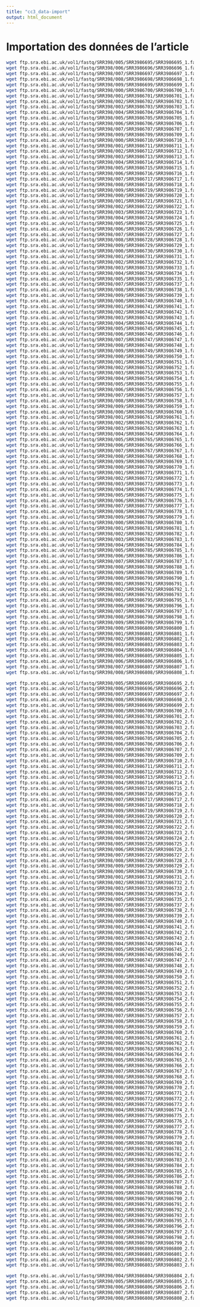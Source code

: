 ```yaml
---
title: "cc3_data-import"
output: html_document
---
```


# Importation des données de l'article 

```bash
wget ftp.sra.ebi.ac.uk/vol1/fastq/SRR398/005/SRR3986695/SRR3986695_1.fastq.gz
wget ftp.sra.ebi.ac.uk/vol1/fastq/SRR398/006/SRR3986696/SRR3986696_1.fastq.gz
wget ftp.sra.ebi.ac.uk/vol1/fastq/SRR398/007/SRR3986697/SRR3986697_1.fastq.gz
wget ftp.sra.ebi.ac.uk/vol1/fastq/SRR398/008/SRR3986698/SRR3986698_1.fastq.gz
wget ftp.sra.ebi.ac.uk/vol1/fastq/SRR398/009/SRR3986699/SRR3986699_1.fastq.gz
wget ftp.sra.ebi.ac.uk/vol1/fastq/SRR398/000/SRR3986700/SRR3986700_1.fastq.gz
wget ftp.sra.ebi.ac.uk/vol1/fastq/SRR398/001/SRR3986701/SRR3986701_1.fastq.gz
wget ftp.sra.ebi.ac.uk/vol1/fastq/SRR398/002/SRR3986702/SRR3986702_1.fastq.gz
wget ftp.sra.ebi.ac.uk/vol1/fastq/SRR398/003/SRR3986703/SRR3986703_1.fastq.gz
wget ftp.sra.ebi.ac.uk/vol1/fastq/SRR398/004/SRR3986704/SRR3986704_1.fastq.gz
wget ftp.sra.ebi.ac.uk/vol1/fastq/SRR398/005/SRR3986705/SRR3986705_1.fastq.gz
wget ftp.sra.ebi.ac.uk/vol1/fastq/SRR398/006/SRR3986706/SRR3986706_1.fastq.gz
wget ftp.sra.ebi.ac.uk/vol1/fastq/SRR398/007/SRR3986707/SRR3986707_1.fastq.gz
wget ftp.sra.ebi.ac.uk/vol1/fastq/SRR398/009/SRR3986709/SRR3986709_1.fastq.gz
wget ftp.sra.ebi.ac.uk/vol1/fastq/SRR398/000/SRR3986710/SRR3986710_1.fastq.gz
wget ftp.sra.ebi.ac.uk/vol1/fastq/SRR398/001/SRR3986711/SRR3986711_1.fastq.gz
wget ftp.sra.ebi.ac.uk/vol1/fastq/SRR398/002/SRR3986712/SRR3986712_1.fastq.gz
wget ftp.sra.ebi.ac.uk/vol1/fastq/SRR398/003/SRR3986713/SRR3986713_1.fastq.gz
wget ftp.sra.ebi.ac.uk/vol1/fastq/SRR398/004/SRR3986714/SRR3986714_1.fastq.gz
wget ftp.sra.ebi.ac.uk/vol1/fastq/SRR398/005/SRR3986715/SRR3986715_1.fastq.gz
wget ftp.sra.ebi.ac.uk/vol1/fastq/SRR398/006/SRR3986716/SRR3986716_1.fastq.gz
wget ftp.sra.ebi.ac.uk/vol1/fastq/SRR398/007/SRR3986717/SRR3986717_1.fastq.gz
wget ftp.sra.ebi.ac.uk/vol1/fastq/SRR398/008/SRR3986718/SRR3986718_1.fastq.gz
wget ftp.sra.ebi.ac.uk/vol1/fastq/SRR398/009/SRR3986719/SRR3986719_1.fastq.gz
wget ftp.sra.ebi.ac.uk/vol1/fastq/SRR398/000/SRR3986720/SRR3986720_1.fastq.gz
wget ftp.sra.ebi.ac.uk/vol1/fastq/SRR398/001/SRR3986721/SRR3986721_1.fastq.gz
wget ftp.sra.ebi.ac.uk/vol1/fastq/SRR398/002/SRR3986722/SRR3986722_1.fastq.gz
wget ftp.sra.ebi.ac.uk/vol1/fastq/SRR398/003/SRR3986723/SRR3986723_1.fastq.gz
wget ftp.sra.ebi.ac.uk/vol1/fastq/SRR398/004/SRR3986724/SRR3986724_1.fastq.gz
wget ftp.sra.ebi.ac.uk/vol1/fastq/SRR398/005/SRR3986725/SRR3986725_1.fastq.gz
wget ftp.sra.ebi.ac.uk/vol1/fastq/SRR398/006/SRR3986726/SRR3986726_1.fastq.gz
wget ftp.sra.ebi.ac.uk/vol1/fastq/SRR398/007/SRR3986727/SRR3986727_1.fastq.gz
wget ftp.sra.ebi.ac.uk/vol1/fastq/SRR398/008/SRR3986728/SRR3986728_1.fastq.gz
wget ftp.sra.ebi.ac.uk/vol1/fastq/SRR398/009/SRR3986729/SRR3986729_1.fastq.gz
wget ftp.sra.ebi.ac.uk/vol1/fastq/SRR398/000/SRR3986730/SRR3986730_1.fastq.gz
wget ftp.sra.ebi.ac.uk/vol1/fastq/SRR398/001/SRR3986731/SRR3986731_1.fastq.gz
wget ftp.sra.ebi.ac.uk/vol1/fastq/SRR398/002/SRR3986732/SRR3986732_1.fastq.gz
wget ftp.sra.ebi.ac.uk/vol1/fastq/SRR398/003/SRR3986733/SRR3986733_1.fastq.gz
wget ftp.sra.ebi.ac.uk/vol1/fastq/SRR398/004/SRR3986734/SRR3986734_1.fastq.gz
wget ftp.sra.ebi.ac.uk/vol1/fastq/SRR398/005/SRR3986735/SRR3986735_1.fastq.gz
wget ftp.sra.ebi.ac.uk/vol1/fastq/SRR398/007/SRR3986737/SRR3986737_1.fastq.gz
wget ftp.sra.ebi.ac.uk/vol1/fastq/SRR398/008/SRR3986738/SRR3986738_1.fastq.gz
wget ftp.sra.ebi.ac.uk/vol1/fastq/SRR398/009/SRR3986739/SRR3986739_1.fastq.gz
wget ftp.sra.ebi.ac.uk/vol1/fastq/SRR398/000/SRR3986740/SRR3986740_1.fastq.gz
wget ftp.sra.ebi.ac.uk/vol1/fastq/SRR398/001/SRR3986741/SRR3986741_1.fastq.gz
wget ftp.sra.ebi.ac.uk/vol1/fastq/SRR398/002/SRR3986742/SRR3986742_1.fastq.gz
wget ftp.sra.ebi.ac.uk/vol1/fastq/SRR398/003/SRR3986743/SRR3986743_1.fastq.gz
wget ftp.sra.ebi.ac.uk/vol1/fastq/SRR398/004/SRR3986744/SRR3986744_1.fastq.gz
wget ftp.sra.ebi.ac.uk/vol1/fastq/SRR398/005/SRR3986745/SRR3986745_1.fastq.gz
wget ftp.sra.ebi.ac.uk/vol1/fastq/SRR398/006/SRR3986746/SRR3986746_1.fastq.gz
wget ftp.sra.ebi.ac.uk/vol1/fastq/SRR398/007/SRR3986747/SRR3986747_1.fastq.gz
wget ftp.sra.ebi.ac.uk/vol1/fastq/SRR398/008/SRR3986748/SRR3986748_1.fastq.gz
wget ftp.sra.ebi.ac.uk/vol1/fastq/SRR398/009/SRR3986749/SRR3986749_1.fastq.gz
wget ftp.sra.ebi.ac.uk/vol1/fastq/SRR398/000/SRR3986750/SRR3986750_1.fastq.gz
wget ftp.sra.ebi.ac.uk/vol1/fastq/SRR398/001/SRR3986751/SRR3986751_1.fastq.gz
wget ftp.sra.ebi.ac.uk/vol1/fastq/SRR398/002/SRR3986752/SRR3986752_1.fastq.gz
wget ftp.sra.ebi.ac.uk/vol1/fastq/SRR398/003/SRR3986753/SRR3986753_1.fastq.gz
wget ftp.sra.ebi.ac.uk/vol1/fastq/SRR398/004/SRR3986754/SRR3986754_1.fastq.gz
wget ftp.sra.ebi.ac.uk/vol1/fastq/SRR398/005/SRR3986755/SRR3986755_1.fastq.gz
wget ftp.sra.ebi.ac.uk/vol1/fastq/SRR398/006/SRR3986756/SRR3986756_1.fastq.gz
wget ftp.sra.ebi.ac.uk/vol1/fastq/SRR398/007/SRR3986757/SRR3986757_1.fastq.gz
wget ftp.sra.ebi.ac.uk/vol1/fastq/SRR398/008/SRR3986758/SRR3986758_1.fastq.gz
wget ftp.sra.ebi.ac.uk/vol1/fastq/SRR398/009/SRR3986759/SRR3986759_1.fastq.gz
wget ftp.sra.ebi.ac.uk/vol1/fastq/SRR398/000/SRR3986760/SRR3986760_1.fastq.gz
wget ftp.sra.ebi.ac.uk/vol1/fastq/SRR398/001/SRR3986761/SRR3986761_1.fastq.gz
wget ftp.sra.ebi.ac.uk/vol1/fastq/SRR398/002/SRR3986762/SRR3986762_1.fastq.gz
wget ftp.sra.ebi.ac.uk/vol1/fastq/SRR398/003/SRR3986763/SRR3986763_1.fastq.gz
wget ftp.sra.ebi.ac.uk/vol1/fastq/SRR398/004/SRR3986764/SRR3986764_1.fastq.gz
wget ftp.sra.ebi.ac.uk/vol1/fastq/SRR398/005/SRR3986765/SRR3986765_1.fastq.gz
wget ftp.sra.ebi.ac.uk/vol1/fastq/SRR398/006/SRR3986766/SRR3986766_1.fastq.gz
wget ftp.sra.ebi.ac.uk/vol1/fastq/SRR398/007/SRR3986767/SRR3986767_1.fastq.gz
wget ftp.sra.ebi.ac.uk/vol1/fastq/SRR398/008/SRR3986768/SRR3986768_1.fastq.gz
wget ftp.sra.ebi.ac.uk/vol1/fastq/SRR398/009/SRR3986769/SRR3986769_1.fastq.gz
wget ftp.sra.ebi.ac.uk/vol1/fastq/SRR398/000/SRR3986770/SRR3986770_1.fastq.gz
wget ftp.sra.ebi.ac.uk/vol1/fastq/SRR398/001/SRR3986771/SRR3986771_1.fastq.gz
wget ftp.sra.ebi.ac.uk/vol1/fastq/SRR398/002/SRR3986772/SRR3986772_1.fastq.gz
wget ftp.sra.ebi.ac.uk/vol1/fastq/SRR398/003/SRR3986773/SRR3986773_1.fastq.gz
wget ftp.sra.ebi.ac.uk/vol1/fastq/SRR398/004/SRR3986774/SRR3986774_1.fastq.gz
wget ftp.sra.ebi.ac.uk/vol1/fastq/SRR398/005/SRR3986775/SRR3986775_1.fastq.gz
wget ftp.sra.ebi.ac.uk/vol1/fastq/SRR398/006/SRR3986776/SRR3986776_1.fastq.gz
wget ftp.sra.ebi.ac.uk/vol1/fastq/SRR398/007/SRR3986777/SRR3986777_1.fastq.gz
wget ftp.sra.ebi.ac.uk/vol1/fastq/SRR398/008/SRR3986778/SRR3986778_1.fastq.gz
wget ftp.sra.ebi.ac.uk/vol1/fastq/SRR398/009/SRR3986779/SRR3986779_1.fastq.gz
wget ftp.sra.ebi.ac.uk/vol1/fastq/SRR398/000/SRR3986780/SRR3986780_1.fastq.gz
wget ftp.sra.ebi.ac.uk/vol1/fastq/SRR398/001/SRR3986781/SRR3986781_1.fastq.gz
wget ftp.sra.ebi.ac.uk/vol1/fastq/SRR398/002/SRR3986782/SRR3986782_1.fastq.gz
wget ftp.sra.ebi.ac.uk/vol1/fastq/SRR398/003/SRR3986783/SRR3986783_1.fastq.gz
wget ftp.sra.ebi.ac.uk/vol1/fastq/SRR398/004/SRR3986784/SRR3986784_1.fastq.gz
wget ftp.sra.ebi.ac.uk/vol1/fastq/SRR398/005/SRR3986785/SRR3986785_1.fastq.gz
wget ftp.sra.ebi.ac.uk/vol1/fastq/SRR398/006/SRR3986786/SRR3986786_1.fastq.gz
wget ftp.sra.ebi.ac.uk/vol1/fastq/SRR398/007/SRR3986787/SRR3986787_1.fastq.gz
wget ftp.sra.ebi.ac.uk/vol1/fastq/SRR398/008/SRR3986788/SRR3986788_1.fastq.gz
wget ftp.sra.ebi.ac.uk/vol1/fastq/SRR398/009/SRR3986789/SRR3986789_1.fastq.gz
wget ftp.sra.ebi.ac.uk/vol1/fastq/SRR398/000/SRR3986790/SRR3986790_1.fastq.gz
wget ftp.sra.ebi.ac.uk/vol1/fastq/SRR398/001/SRR3986791/SRR3986791_1.fastq.gz
wget ftp.sra.ebi.ac.uk/vol1/fastq/SRR398/002/SRR3986792/SRR3986792_1.fastq.gz
wget ftp.sra.ebi.ac.uk/vol1/fastq/SRR398/003/SRR3986793/SRR3986793_1.fastq.gz
wget ftp.sra.ebi.ac.uk/vol1/fastq/SRR398/005/SRR3986795/SRR3986795_1.fastq.gz
wget ftp.sra.ebi.ac.uk/vol1/fastq/SRR398/006/SRR3986796/SRR3986796_1.fastq.gz
wget ftp.sra.ebi.ac.uk/vol1/fastq/SRR398/007/SRR3986797/SRR3986797_1.fastq.gz
wget ftp.sra.ebi.ac.uk/vol1/fastq/SRR398/008/SRR3986798/SRR3986798_1.fastq.gz
wget ftp.sra.ebi.ac.uk/vol1/fastq/SRR398/009/SRR3986799/SRR3986799_1.fastq.gz
wget ftp.sra.ebi.ac.uk/vol1/fastq/SRR398/000/SRR3986800/SRR3986800_1.fastq.gz
wget ftp.sra.ebi.ac.uk/vol1/fastq/SRR398/001/SRR3986801/SRR3986801_1.fastq.gz
wget ftp.sra.ebi.ac.uk/vol1/fastq/SRR398/002/SRR3986802/SRR3986802_1.fastq.gz
wget ftp.sra.ebi.ac.uk/vol1/fastq/SRR398/003/SRR3986803/SRR3986803_1.fastq.gz
wget ftp.sra.ebi.ac.uk/vol1/fastq/SRR398/004/SRR3986804/SRR3986804_1.fastq.gz
wget ftp.sra.ebi.ac.uk/vol1/fastq/SRR398/005/SRR3986805/SRR3986805_1.fastq.gz
wget ftp.sra.ebi.ac.uk/vol1/fastq/SRR398/006/SRR3986806/SRR3986806_1.fastq.gz
wget ftp.sra.ebi.ac.uk/vol1/fastq/SRR398/007/SRR3986807/SRR3986807_1.fastq.gz
wget ftp.sra.ebi.ac.uk/vol1/fastq/SRR398/008/SRR3986808/SRR3986808_1.fastq.gz
```

```bash
wget ftp.sra.ebi.ac.uk/vol1/fastq/SRR398/005/SRR3986695/SRR3986695_2.fastq.gz
wget ftp.sra.ebi.ac.uk/vol1/fastq/SRR398/006/SRR3986696/SRR3986696_2.fastq.gz
wget ftp.sra.ebi.ac.uk/vol1/fastq/SRR398/007/SRR3986697/SRR3986697_2.fastq.gz
wget ftp.sra.ebi.ac.uk/vol1/fastq/SRR398/008/SRR3986698/SRR3986698_2.fastq.gz  
wget ftp.sra.ebi.ac.uk/vol1/fastq/SRR398/009/SRR3986699/SRR3986699_2.fastq.gz  
wget ftp.sra.ebi.ac.uk/vol1/fastq/SRR398/000/SRR3986700/SRR3986700_2.fastq.gz  
wget ftp.sra.ebi.ac.uk/vol1/fastq/SRR398/001/SRR3986701/SRR3986701_2.fastq.gz  
wget ftp.sra.ebi.ac.uk/vol1/fastq/SRR398/002/SRR3986702/SRR3986702_2.fastq.gz  
wget ftp.sra.ebi.ac.uk/vol1/fastq/SRR398/003/SRR3986703/SRR3986703_2.fastq.gz  
wget ftp.sra.ebi.ac.uk/vol1/fastq/SRR398/004/SRR3986704/SRR3986704_2.fastq.gz 
wget ftp.sra.ebi.ac.uk/vol1/fastq/SRR398/005/SRR3986705/SRR3986705_2.fastq.gz  
wget ftp.sra.ebi.ac.uk/vol1/fastq/SRR398/006/SRR3986706/SRR3986706_2.fastq.gz  
wget ftp.sra.ebi.ac.uk/vol1/fastq/SRR398/007/SRR3986707/SRR3986707_2.fastq.gz  
wget ftp.sra.ebi.ac.uk/vol1/fastq/SRR398/009/SRR3986709/SRR3986709_2.fastq.gz  
wget ftp.sra.ebi.ac.uk/vol1/fastq/SRR398/000/SRR3986710/SRR3986710_2.fastq.gz  
wget ftp.sra.ebi.ac.uk/vol1/fastq/SRR398/001/SRR3986711/SRR3986711_2.fastq.gz  
wget ftp.sra.ebi.ac.uk/vol1/fastq/SRR398/002/SRR3986712/SRR3986712_2.fastq.gz  
wget ftp.sra.ebi.ac.uk/vol1/fastq/SRR398/003/SRR3986713/SRR3986713_2.fastq.gz 
wget ftp.sra.ebi.ac.uk/vol1/fastq/SRR398/004/SRR3986714/SRR3986714_2.fastq.gz 
wget ftp.sra.ebi.ac.uk/vol1/fastq/SRR398/005/SRR3986715/SRR3986715_2.fastq.gz
wget ftp.sra.ebi.ac.uk/vol1/fastq/SRR398/006/SRR3986716/SRR3986716_2.fastq.gz 
wget ftp.sra.ebi.ac.uk/vol1/fastq/SRR398/007/SRR3986717/SRR3986717_2.fastq.gz  
wget ftp.sra.ebi.ac.uk/vol1/fastq/SRR398/008/SRR3986718/SRR3986718_2.fastq.gz  
wget ftp.sra.ebi.ac.uk/vol1/fastq/SRR398/009/SRR3986719/SRR3986719_2.fastq.gz 
wget ftp.sra.ebi.ac.uk/vol1/fastq/SRR398/000/SRR3986720/SRR3986720_2.fastq.gz 
wget ftp.sra.ebi.ac.uk/vol1/fastq/SRR398/001/SRR3986721/SRR3986721_2.fastq.gz  
wget ftp.sra.ebi.ac.uk/vol1/fastq/SRR398/002/SRR3986722/SRR3986722_2.fastq.gz 
wget ftp.sra.ebi.ac.uk/vol1/fastq/SRR398/003/SRR3986723/SRR3986723_2.fastq.gz  
wget ftp.sra.ebi.ac.uk/vol1/fastq/SRR398/004/SRR3986724/SRR3986724_2.fastq.gz  
wget ftp.sra.ebi.ac.uk/vol1/fastq/SRR398/005/SRR3986725/SRR3986725_2.fastq.gz  
wget ftp.sra.ebi.ac.uk/vol1/fastq/SRR398/006/SRR3986726/SRR3986726_2.fastq.gz 
wget ftp.sra.ebi.ac.uk/vol1/fastq/SRR398/007/SRR3986727/SRR3986727_2.fastq.gz 
wget ftp.sra.ebi.ac.uk/vol1/fastq/SRR398/008/SRR3986728/SRR3986728_2.fastq.gz
wget ftp.sra.ebi.ac.uk/vol1/fastq/SRR398/009/SRR3986729/SRR3986729_2.fastq.gz  
wget ftp.sra.ebi.ac.uk/vol1/fastq/SRR398/000/SRR3986730/SRR3986730_2.fastq.gz 
wget ftp.sra.ebi.ac.uk/vol1/fastq/SRR398/001/SRR3986731/SRR3986731_2.fastq.gz  
wget ftp.sra.ebi.ac.uk/vol1/fastq/SRR398/002/SRR3986732/SRR3986732_2.fastq.gz 
wget ftp.sra.ebi.ac.uk/vol1/fastq/SRR398/003/SRR3986733/SRR3986733_2.fastq.gz  
wget ftp.sra.ebi.ac.uk/vol1/fastq/SRR398/004/SRR3986734/SRR3986734_2.fastq.gz  
wget ftp.sra.ebi.ac.uk/vol1/fastq/SRR398/005/SRR3986735/SRR3986735_2.fastq.gz 
wget ftp.sra.ebi.ac.uk/vol1/fastq/SRR398/007/SRR3986737/SRR3986737_2.fastq.gz 
wget ftp.sra.ebi.ac.uk/vol1/fastq/SRR398/008/SRR3986738/SRR3986738_2.fastq.gz 
wget ftp.sra.ebi.ac.uk/vol1/fastq/SRR398/009/SRR3986739/SRR3986739_2.fastq.gz  
wget ftp.sra.ebi.ac.uk/vol1/fastq/SRR398/000/SRR3986740/SRR3986740_2.fastq.gz  
wget ftp.sra.ebi.ac.uk/vol1/fastq/SRR398/001/SRR3986741/SRR3986741_2.fastq.gz 
wget ftp.sra.ebi.ac.uk/vol1/fastq/SRR398/002/SRR3986742/SRR3986742_2.fastq.gz 
wget ftp.sra.ebi.ac.uk/vol1/fastq/SRR398/003/SRR3986743/SRR3986743_2.fastq.gz 
wget ftp.sra.ebi.ac.uk/vol1/fastq/SRR398/004/SRR3986744/SRR3986744_2.fastq.gz  
wget ftp.sra.ebi.ac.uk/vol1/fastq/SRR398/005/SRR3986745/SRR3986745_2.fastq.gz 
wget ftp.sra.ebi.ac.uk/vol1/fastq/SRR398/006/SRR3986746/SRR3986746_2.fastq.gz 
wget ftp.sra.ebi.ac.uk/vol1/fastq/SRR398/007/SRR3986747/SRR3986747_2.fastq.gz 
wget ftp.sra.ebi.ac.uk/vol1/fastq/SRR398/008/SRR3986748/SRR3986748_2.fastq.gz
wget ftp.sra.ebi.ac.uk/vol1/fastq/SRR398/009/SRR3986749/SRR3986749_2.fastq.gz 
wget ftp.sra.ebi.ac.uk/vol1/fastq/SRR398/000/SRR3986750/SRR3986750_2.fastq.gz 
wget ftp.sra.ebi.ac.uk/vol1/fastq/SRR398/001/SRR3986751/SRR3986751_2.fastq.gz  
wget ftp.sra.ebi.ac.uk/vol1/fastq/SRR398/002/SRR3986752/SRR3986752_2.fastq.gz 
wget ftp.sra.ebi.ac.uk/vol1/fastq/SRR398/003/SRR3986753/SRR3986753_2.fastq.gz 
wget ftp.sra.ebi.ac.uk/vol1/fastq/SRR398/004/SRR3986754/SRR3986754_2.fastq.gz 
wget ftp.sra.ebi.ac.uk/vol1/fastq/SRR398/005/SRR3986755/SRR3986755_2.fastq.gz 
wget ftp.sra.ebi.ac.uk/vol1/fastq/SRR398/006/SRR3986756/SRR3986756_2.fastq.gz 
wget ftp.sra.ebi.ac.uk/vol1/fastq/SRR398/007/SRR3986757/SRR3986757_2.fastq.gz
wget ftp.sra.ebi.ac.uk/vol1/fastq/SRR398/008/SRR3986758/SRR3986758_2.fastq.gz 
wget ftp.sra.ebi.ac.uk/vol1/fastq/SRR398/009/SRR3986759/SRR3986759_2.fastq.gz 
wget ftp.sra.ebi.ac.uk/vol1/fastq/SRR398/000/SRR3986760/SRR3986760_2.fastq.gz 
wget ftp.sra.ebi.ac.uk/vol1/fastq/SRR398/001/SRR3986761/SRR3986761_2.fastq.gz  
wget ftp.sra.ebi.ac.uk/vol1/fastq/SRR398/002/SRR3986762/SRR3986762_2.fastq.gz 
wget ftp.sra.ebi.ac.uk/vol1/fastq/SRR398/003/SRR3986763/SRR3986763_2.fastq.gz 
wget ftp.sra.ebi.ac.uk/vol1/fastq/SRR398/004/SRR3986764/SRR3986764_2.fastq.gz 
wget ftp.sra.ebi.ac.uk/vol1/fastq/SRR398/005/SRR3986765/SRR3986765_2.fastq.gz 
wget ftp.sra.ebi.ac.uk/vol1/fastq/SRR398/006/SRR3986766/SRR3986766_2.fastq.gz 
wget ftp.sra.ebi.ac.uk/vol1/fastq/SRR398/007/SRR3986767/SRR3986767_2.fastq.gz
wget ftp.sra.ebi.ac.uk/vol1/fastq/SRR398/008/SRR3986768/SRR3986768_2.fastq.gz  
wget ftp.sra.ebi.ac.uk/vol1/fastq/SRR398/009/SRR3986769/SRR3986769_2.fastq.gz 
wget ftp.sra.ebi.ac.uk/vol1/fastq/SRR398/000/SRR3986770/SRR3986770_2.fastq.gz 
wget ftp.sra.ebi.ac.uk/vol1/fastq/SRR398/001/SRR3986771/SRR3986771_2.fastq.gz 
wget ftp.sra.ebi.ac.uk/vol1/fastq/SRR398/002/SRR3986772/SRR3986772_2.fastq.gz 
wget ftp.sra.ebi.ac.uk/vol1/fastq/SRR398/003/SRR3986773/SRR3986773_2.fastq.gz 
wget ftp.sra.ebi.ac.uk/vol1/fastq/SRR398/004/SRR3986774/SRR3986774_2.fastq.gz 
wget ftp.sra.ebi.ac.uk/vol1/fastq/SRR398/005/SRR3986775/SRR3986775_2.fastq.gz  
wget ftp.sra.ebi.ac.uk/vol1/fastq/SRR398/006/SRR3986776/SRR3986776_2.fastq.gz 
wget ftp.sra.ebi.ac.uk/vol1/fastq/SRR398/007/SRR3986777/SRR3986777_2.fastq.gz  
wget ftp.sra.ebi.ac.uk/vol1/fastq/SRR398/008/SRR3986778/SRR3986778_2.fastq.gz 
wget ftp.sra.ebi.ac.uk/vol1/fastq/SRR398/009/SRR3986779/SRR3986779_2.fastq.gz 
wget ftp.sra.ebi.ac.uk/vol1/fastq/SRR398/000/SRR3986780/SRR3986780_2.fastq.gz 
wget ftp.sra.ebi.ac.uk/vol1/fastq/SRR398/001/SRR3986781/SRR3986781_2.fastq.gz  
wget ftp.sra.ebi.ac.uk/vol1/fastq/SRR398/002/SRR3986782/SRR3986782_2.fastq.gz 
wget ftp.sra.ebi.ac.uk/vol1/fastq/SRR398/003/SRR3986783/SRR3986783_2.fastq.gz 
wget ftp.sra.ebi.ac.uk/vol1/fastq/SRR398/004/SRR3986784/SRR3986784_2.fastq.gz 
wget ftp.sra.ebi.ac.uk/vol1/fastq/SRR398/005/SRR3986785/SRR3986785_2.fastq.gz 
wget ftp.sra.ebi.ac.uk/vol1/fastq/SRR398/006/SRR3986786/SRR3986786_2.fastq.gz 
wget ftp.sra.ebi.ac.uk/vol1/fastq/SRR398/007/SRR3986787/SRR3986787_2.fastq.gz 
wget ftp.sra.ebi.ac.uk/vol1/fastq/SRR398/008/SRR3986788/SRR3986788_2.fastq.gz 
wget ftp.sra.ebi.ac.uk/vol1/fastq/SRR398/009/SRR3986789/SRR3986789_2.fastq.gz 
wget ftp.sra.ebi.ac.uk/vol1/fastq/SRR398/000/SRR3986790/SRR3986790_2.fastq.gz 
wget ftp.sra.ebi.ac.uk/vol1/fastq/SRR398/001/SRR3986791/SRR3986791_2.fastq.gz  
wget ftp.sra.ebi.ac.uk/vol1/fastq/SRR398/002/SRR3986792/SRR3986792_2.fastq.gz 
wget ftp.sra.ebi.ac.uk/vol1/fastq/SRR398/003/SRR3986793/SRR3986793_2.fastq.gz 
wget ftp.sra.ebi.ac.uk/vol1/fastq/SRR398/005/SRR3986795/SRR3986795_2.fastq.gz 
wget ftp.sra.ebi.ac.uk/vol1/fastq/SRR398/006/SRR3986796/SRR3986796_2.fastq.gz 
wget ftp.sra.ebi.ac.uk/vol1/fastq/SRR398/007/SRR3986797/SRR3986797_2.fastq.gz 
wget ftp.sra.ebi.ac.uk/vol1/fastq/SRR398/008/SRR3986798/SRR3986798_2.fastq.gz 
wget ftp.sra.ebi.ac.uk/vol1/fastq/SRR398/009/SRR3986799/SRR3986799_2.fastq.gz 
wget ftp.sra.ebi.ac.uk/vol1/fastq/SRR398/000/SRR3986800/SRR3986800_2.fastq.gz 
wget ftp.sra.ebi.ac.uk/vol1/fastq/SRR398/001/SRR3986801/SRR3986801_2.fastq.gz 
wget ftp.sra.ebi.ac.uk/vol1/fastq/SRR398/002/SRR3986802/SRR3986802_2.fastq.gz 
wget ftp.sra.ebi.ac.uk/vol1/fastq/SRR398/003/SRR3986803/SRR3986803_2.fastq.gz 
```
```bash
wget ftp.sra.ebi.ac.uk/vol1/fastq/SRR398/004/SRR3986804/SRR3986804_2.fastq.gz 
wget ftp.sra.ebi.ac.uk/vol1/fastq/SRR398/005/SRR3986805/SRR3986805_2.fastq.gz 
wget ftp.sra.ebi.ac.uk/vol1/fastq/SRR398/006/SRR3986806/SRR3986806_2.fastq.gz 
wget ftp.sra.ebi.ac.uk/vol1/fastq/SRR398/007/SRR3986807/SRR3986807_2.fastq.gz  
wget ftp.sra.ebi.ac.uk/vol1/fastq/SRR398/008/SRR3986808/SRR3986808_2.fastq.gz
```

